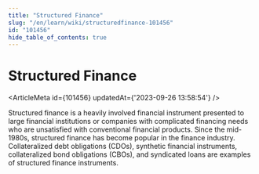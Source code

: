 ```yaml
---
title: "Structured Finance"
slug: "/en/learn/wiki/structuredfinance-101456"
id: "101456"
hide_table_of_contents: true
---
```



# Structured Finance

<ArticleMeta id={101456} updatedAt={'2023-09-26 13:58:54'} />
<div className='border-solid border-b border-t-0 my-4 border-[var(--ifm-color-gray-300)]' />

Structured finance is a heavily involved financial instrument presented to large financial institutions or companies with complicated financing needs who are unsatisfied with conventional financial products. Since the mid-1980s, structured finance has become popular in the finance industry. Collateralized debt obligations (CDOs), synthetic financial instruments, collateralized bond obligations (CBOs), and syndicated loans are examples of structured finance instruments.
